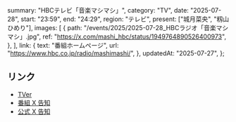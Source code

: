   summary: "HBCテレビ「音楽マシマシ」",
  category: "TV",
  date: "2025-07-28",
  start: "23:59",
  end: "24:29",
  region: "テレビ",
  present: ["城月菜央", "籾山ひめり"],
  images: [
    {
      path: "/events/2025/2025-07-28_HBCラジオ「音楽マシマシ」.jpg",
      ref: "https://x.com/mashi_hbc/status/1949764890526400973",
    },
  ],
  link: {
    text: "番組ホームページ",
    url: "https://www.hbc.co.jp/radio/mashimashi/",
  },
  updatedAt: "2025-07-27",
};

## リンク

- [TVer](https://tver.jp/series/srisv9t3ru)
- [番組 X 告知](https://x.com/mashi_hbc/status/1949764890526400973)
- [公式 X 告知](https://x.com/takanenofficial/status/1949303856611184669)
